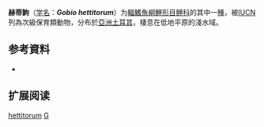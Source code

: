 {{Speciesbox
| name = 赫蒂鮈
| status = VU
| status_system = IUCN3.1
| image = 
| genus = Gobio
| species = hettitorum
| authority = [[Ladiges|Ladiges]], 1960
| synonyms = 
}}

'''赫蒂鮈'''（[[学名|学名]]：'''''Gobio hettitorum'''''）为[[輻鰭魚綱|輻鰭魚綱]][[鯉形目|鯉形目]][[鲤科|鲤科]]的其中一[[種|種]]，被[[IUCN|IUCN]]列為次級保育類動物，分布於[[亞洲|亞洲]][[土耳其|土耳其]]，棲息在低地平原的淺水域。

==参考資料==
*{{FishBase_species|genus=Gobio|species=hettitorum|year=2012|month=1}}

==扩展阅读==
{{refbegin}}
{{wikispecies-inline|Gobio hettitorum|赫蒂鮈}}
{{refend}}
{{Taxonbar|from=Q301939}}

[[Category:鮈屬|hettitorum]]
[[Category:1960年描述的魚類|G]]


{{鯉形目小作品}}